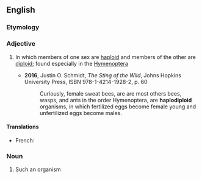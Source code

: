 ==English==

===Etymology===
{{prefix|en|haplo|diploid}}

===Adjective===
{{en-adj|-}}

# {{lb|en|biology|of a species}} In which members of one sex are [[haploid]] and members of the other are [[diploid]]; found especially in the [[Hymenoptera]]
#* '''2016''', Justin O. Schmidt, ''The Sting of the Wild'', Johns Hopkins University Press, ISBN 978-1-4214-1928-2, p. 60
#*: Curiously, female sweat bees, are are most others bees, wasps, and ants in the order Hymenoptera, are '''haplodiploid''' organisms, in which fertilized eggs become female young and unfertilized eggs become males.

====Translations====
{{trans-top}}
* French: {{t+|fr|haplodiploïde}}
{{trans-mid}}
{{trans-bottom}}

===Noun===
{{en-noun}}

# Such an organism